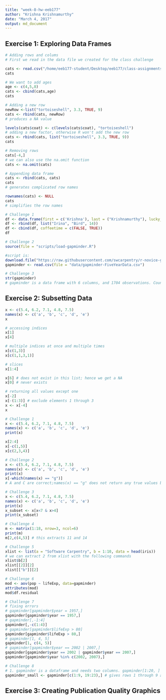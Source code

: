 ```yaml
---
title: "week-8-hw-eeb177"
author: "Krishna Krishnamurthy"
date: "March 4, 2017"
output: md_document
---
```


## Exercise 1: Exploring Data Frames

```r
# Adding rows and colums
# First we read in the data file we created for the class challenge

cats <- read.csv("/home/eeb177-student/Desktop/eeb177/class-assignments/data/feline-data.csv")
cats

# We want to add ages
age <- c(4,5,8)
cats <- cbind(cats,age)
cats

# Adding a new row
newRow <-list("tortoiseshell", 3.3, TRUE, 9)
cats <- rbind(cats, newRow)
# produces a NA value

levels(cats$coat) <- c(levels(cats$coat), "tortoiseshell")
# adding a new factor, otherwise R won't add the new row
cats <- rbind(cats, list("tortoiseshell", 3.3, TRUE, 9))
cats

# Removing rows
cats[-4,]
# we can also use the na.omit function
cats <- na.omit(cats)

# Appending data frame
cats <- rbind(cats, cats)
cats
# generates complicated row names

rownames(cats) <- NULL
cats
# simplifies the row names
```

```r
# Challenge 1
df <- data.frame(first = c('Krishna'), last = ("Krishnamurthy"), lucky_number = c(0), stringsAsFactors = FALSE)
df <- rbind(df, list("Irina", "Bird", 14))
df <- cbind(df, coffeetime = c(FALSE, TRUE))
df

# Challenge 2
source(file = "scripts/load-gapminder.R")

#script is:
download.file("https://raw.githubusercontent.com/swcarpentry/r-novice-gapminder/gh-pages/_episodes_rmd/data/gapminder-FiveYearData.csv", destfile = "data/gapminder-FiveYearData.csv")
gapminder <- read.csv(file = "data/gapminder-FiveYearData.csv")

# Challenge 3
str(gapminder)
# gapminder is a data frame with 6 columns, and 1704 observations. County and continent are factors; year is an integer value, pop, lifeExp and gdpPercap are all numeric vectors
```


## Exercise 2: Subsetting Data

```r
x <- c(5.4, 6.2, 7.1, 4.8, 7.5)
names(x) <- c('a', 'b', 'c', 'd', 'e')
x

# accessing indices
x[1]
x[4]

# multiple indices at once and multiple times
x[c(1,3)]
x[c(1,1,3,1)]

# slices
x[1:4]

x[6] # does not exist in this list; hence we get a NA
x[0] # never exists

# returning all values except one
x[-2]
x[-(1:3)] # exclude elements 1 through 3
x <- x[-4]
x
```

```r
# Challenge 1
x <- c(5.4, 6.2, 7.1, 4.8, 7.5)
names(x) <- c('a', 'b', 'c', 'd', 'e')
print(x)

x[2:4]
x[-c(1,5)]
x[c(2,3,4)]

# Challenge 2
x <- c(5.4, 6.2, 7.1, 4.8, 7.5)
names(x) <- c('a', 'b', 'c', 'd', 'e')
print(x)
x[-which(names(x) == "g")]
# A and C are correct;names(x) == "g" does not return any true values because there were none passed to the command. 

# Challenge 3
x <- c(5.4, 6.2, 7.1, 4.8, 7.5)
names(x) <- c('a', 'b', 'c', 'd', 'e')
print(x)
x_subset <- x[x<7 & x>4]
print(x_subset)

# Challenge 4
m <- matrix(1:18, nrow=3, ncol=6)
print(m)
m[2,c(4,5)] # this extracts 11 and 14

# Challenge 5
xlist <- list(a = "Software Carpentry", b = 1:10, data = head(iris))
# we can extract 2 from xlist with the following commands
xlist$b[2]
xlist[[2]][2]
xlist[["b"]][2]

# Challenge 6
mod <- aov(pop ~ lifeExp, data=gapminder)
attributes(mod)
mod$df.residual

# Challenge 7
# fixing errors
# gapminder[gapminder$year = 1957,]
gapminder[gapminder$year == 1957,]
# gapminder[,-1:4]
gapminder[,-c(1:4)]
# gapminder[gapminder$lifeExp > 80]
gapminder[gapminder$lifeExp > 80,]
# gapminder[1, 4, 5]
gapminder[1, c(4, 5)]
# gapminder[gapminder$year == 2002 | 2007,]
gapminder[gapminder$year == 2002 | gapminder$year == 2007,]
gapminder[gapminder$year %in% c(2002, 2007),]

# Challenge 8
# 1. gapminder is a dataframe and needs two columns. gapminder[1:20, ] is a subset with the first 20 rows and all columns
gapminder_small <- gapminder[c(1:9, 19:23),] # gives rows 1 through 9 and 19 through 23
```


## Exercise 3: Creating Publication Quality Graphics

